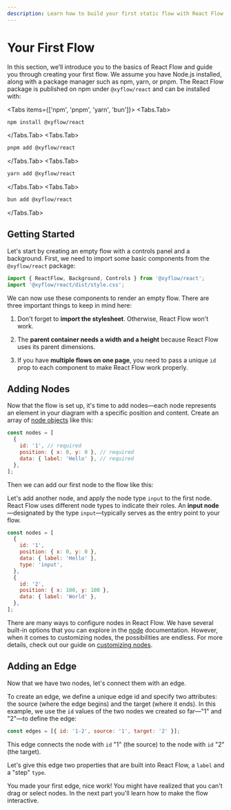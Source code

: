 ```yaml
---
description: Learn how to build your first static flow with React Flow.
---
```



# Your First Flow

In this section, we’ll introduce you to the basics of React Flow and guide you through creating your first flow. We assume you have Node.js installed, along with a package manager such as npm, yarn, or pnpm. The React Flow package is published on npm under `@xyflow/react` and can be installed with:

<Tabs items={['npm', 'pnpm', 'yarn', 'bun']}>
  <Tabs.Tab>
```bash copy
npm install @xyflow/react
```

  </Tabs.Tab>
  <Tabs.Tab>

```bash copy
pnpm add @xyflow/react
```

  </Tabs.Tab>
    <Tabs.Tab>

```bash copy
yarn add @xyflow/react
```

  </Tabs.Tab>
  <Tabs.Tab>

```bash copy
bun add @xyflow/react
```

</Tabs.Tab>
</Tabs>

## Getting Started

Let's start by creating an empty flow with a controls panel and a background. First, we need to import some basic components from the `@xyflow/react` package:

```js
import { ReactFlow, Background, Controls } from '@xyflow/react';
import '@xyflow/react/dist/style.css';
```

We can now use these components to render an empty flow. There are three important things to keep in mind here:

1. Don't forget to **import the stylesheet**. Otherwise, React Flow won't work.

2. The **parent container needs a width and a height** because React Flow uses its parent dimensions.

3. If you have **multiple flows on one page**, you need to pass a unique `id` prop to each component to make React Flow work properly.

<RemoteCodeViewer route="learn/getting-started-1" framework="react" />

## Adding Nodes

Now that the flow is set up, it's time to add nodes—each node represents an element in your diagram with a specific position and content. Create an array of [node objects](/api-reference/types/node) like this:

```js
const nodes = [
  {
    id: '1', // required
    position: { x: 0, y: 0 }, // required
    data: { label: 'Hello' }, // required
  },
];
```

Then we can add our first node to the flow like this:

<RemoteCodeViewer route="learn/getting-started-2" framework="react" />

Let's add another node, and apply the node type `input` to the first node. React Flow uses different node types to indicate their roles. An **input node**—designated by the type `input`—typically serves as the entry point to your flow.

```js
const nodes = [
  {
    id: '1',
    position: { x: 0, y: 0 },
    data: { label: 'Hello' },
    type: 'input',
  },
  {
    id: '2',
    position: { x: 100, y: 100 },
    data: { label: 'World' },
  },
];
```

<RemoteCodeViewer route="learn/getting-started-3" framework="react" />

There are many ways to configure nodes in React Flow. We have several built-in options that you can explore in the [node](/api-reference/types/node) documentation. However, when it comes to customizing nodes, the possibilities are endless. For more details, check out our guide on [customizing nodes](/api-reference/types/node).

## Adding an Edge

Now that we have two nodes, let's connect them with an edge.

To create an edge, we define a unique edge id and specify two attributes: the source (where the edge begins) and the target (where it ends). In this example, we use the `id` values of the two nodes we created so far—"1" and "2"—to define the edge:

```js
const edges = [{ id: '1-2', source: '1', target: '2' }];
```

This edge connects the node with `id` "1" (the source) to the node with `id` "2" (the target).

<RemoteCodeViewer route="learn/getting-started-4" framework="react" />

Let's give this edge two properties that are built into React Flow, a `label` and a "step" `type`.

<RemoteCodeViewer route="learn/getting-started-5" framework="react" />

You made your first edge, nice work! You might have realized that you can't drag or select nodes. In the next part you'll learn how to make the flow interactive.
